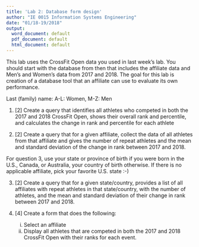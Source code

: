 ```yaml
---
title: 'Lab 2: Database form design'
author: "IE 0015 Information Systems Engineering"
date: "01/18-19/2018"
output:
  word_document: default
  pdf_document: default
  html_document: default
---
```


This lab uses the CrossFit Open data you used in last week's lab. You should start with the database from then that includes the affiliate data and Men's and Women's data from 2017 and 2018.  The goal for this lab is creation of a database tool that an affiliate can use to evaluate its own performance.

Last (family) name:  A-L: Women,  M-Z: Men

1. [2] Create a query that identifies all athletes who competed in both the 2017 and 2018 CrossFit Open, shows their overall rank and percentile, and calculates the change in rank and percentile for each athlete

2. [2] Create a query that for a given affiliate, collect the data of all athletes from that affiliate and gives the number of repeat athletes and the mean and standard deviation of the change in rank between 2017 and 2018.

For question 3, use your state or province of birth if you were born in the U.S., Canada, or Australia, your country of birth otherwise.  If there is no applicable affiliate, pick your favorite U.S. state :-)

3. [2] Create a query that for a given state/country, provides a list of all affiliates with repeat athletes in that state/country, with the number of athletes, and the mean and standard deviation of their change in rank between 2017 and 2018.

4. [4]  Create a form that does the following:

    i.  Select an affiliate
    ii. Display all athletes that are competed in both the 2017 and 2018 CrossFit Open with their ranks for each event.